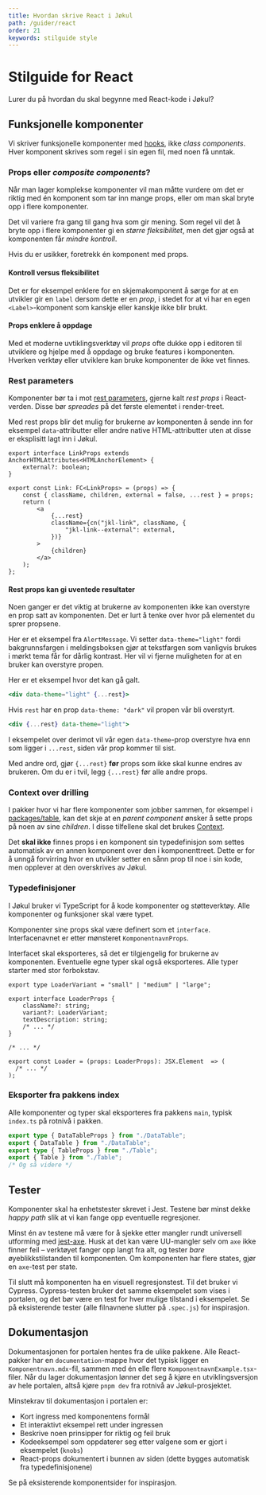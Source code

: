 ```yaml
---
title: Hvordan skrive React i Jøkul
path: /guider/react
order: 21
keywords: stilguide style
---
```


# Stilguide for React

<Ingress>Lurer du på hvordan du skal begynne med React-kode i Jøkul?</Ingress>

## Funksjonelle komponenter

Vi skriver funksjonelle komponenter med [hooks](https://reactjs.org/docs/hooks-intro.html), ikke _class components_. Hver komponent skrives som regel i sin egen fil, med noen få unntak.

### Props eller _composite components_?

Når man lager komplekse komponenter vil man måtte vurdere om det er riktig med én komponent som tar inn mange props, eller om man skal bryte opp i flere komponenter.

Det vil variere fra gang til gang hva som gir mening. Som regel vil det å bryte opp i flere komponenter gi en _større fleksibilitet_, men det gjør også at komponenten får _mindre kontroll_.

Hvis du er usikker, foretrekk én komponent med props.

#### Kontroll versus fleksibilitet

Det er for eksempel enklere for en skjemakomponent å sørge for at en utvikler gir en `label` dersom dette er en _prop_, i stedet for at vi har en egen `<Label>`-komponent som kanskje eller kanskje ikke blir brukt.

#### Props enklere å oppdage

Med et moderne uvtiklingsverktøy vil _props_ ofte dukke opp i editoren til utviklere og hjelpe med å oppdage og bruke features i komponenten. Hverken verktøy eller utviklere kan bruke komponenter de ikke vet finnes.

### Rest parameters

Komponenter bør ta i mot [rest parameters](https://developer.mozilla.org/en-US/docs/Web/JavaScript/Reference/Functions/rest_parameters), gjerne kalt _rest props_ i React-verden. Disse bør _spreades_ på det første elementet i render-treet.

Med rest props blir det mulig for brukerne av komponenten å sende inn for eksempel `data`-attributter eller andre native HTML-attributter uten at disse er eksplisitt lagt inn i Jøkul.

```tsx
export interface LinkProps extends AnchorHTMLAttributes<HTMLAnchorElement> {
    external?: boolean;
}

export const Link: FC<LinkProps> = (props) => {
    const { className, children, external = false, ...rest } = props;
    return (
        <a
            {...rest}
            className={cn("jkl-link", className, {
                "jkl-link--external": external,
            })}
        >
            {children}
        </a>
    );
};
```

#### Rest props kan gi uventede resultater

Noen ganger er det viktig at brukerne av komponenten ikke kan overstyre en prop satt av komponenten. Det er lurt å tenke over hvor på elementet du sprer propsene.

Her er et eksempel fra `AlertMessage`. Vi setter `data-theme="light"` fordi bakgrunnsfargen i meldingsboksen gjør at tekstfargen som vanligvis brukes i mørkt tema får for dårlig kontrast. Her vil vi fjerne muligheten for at en bruker kan overstyre propen.

Her er et eksempel hvor det kan gå galt.

```jsx
<div data-theme="light" {...rest}>
```

Hvis `rest` har en prop `data-theme: "dark"` vil propen vår bli overstyrt.

```jsx
<div {...rest} data-theme="light">
```

I eksempelet over derimot vil vår egen `data-theme`-prop overstyre hva enn som ligger i `...rest`, siden vår prop kommer til sist.

Med andre ord, gjør `{...rest}` **før** props som ikke skal kunne endres av brukeren. Om du er i tvil, legg `{...rest}` før alle andre props.

### Context over drilling

I pakker hvor vi har flere komponenter som jobber sammen, for eksempel i [packages/table](https://github.com/fremtind/jokul/tree/main/packages/table), kan det skje at en _parent component_ ønsker å sette props på noen av sine _children_. I disse tilfellene skal det brukes [Context](https://reactjs.org/docs/context.html).

Det **skal ikke** finnes props i en komponent sin typedefinisjon som settes automatisk av en annen komponent over den i komponenttreet. Dette er for å unngå forvirring hvor en utvikler setter en sånn prop til noe i sin kode, men opplever at den overskrives av Jøkul.

### Typedefinisjoner

I Jøkul bruker vi TypeScript for å kode komponenter og støtteverktøy. Alle komponenter og funksjoner skal være typet.

Komponenter sine props skal være definert som et `interface`. Interfacenavnet er etter mønsteret `KomponentnavnProps`.

Interfacet skal eksporteres, så det er tilgjengelig for brukerne av komponenten. Eventuelle egne typer skal også eksporteres. Alle typer starter med stor forbokstav.

```tsx
export type LoaderVariant = "small" | "medium" | "large";

export interface LoaderProps {
    className?: string;
    variant?: LoaderVariant;
    textDescription: string;
    /* ... */
}

/* ... */

export const Loader = (props: LoaderProps): JSX.Element  => (
  /* ... */
);
```

### Eksporter fra pakkens index

Alle komponenter og typer skal eksporteres fra pakkens `main`, typisk `index.ts` på rotnivå i pakken.

```ts
export type { DataTableProps } from "./DataTable";
export { DataTable } from "./DataTable";
export type { TableProps } from "./Table";
export { Table } from "./Table";
/* Og så videre */
```

## Tester

Komponenter skal ha enhetstester skrevet i Jest. Testene bør minst dekke _happy path_ slik at vi kan fange opp eventuelle regresjoner.

Minst én av testene må være for å sjekke etter mangler rundt universell utforming med [jest-axe](https://github.com/nickcolley/jest-axe#readme). Husk at det kan være UU-mangler selv om `axe` ikke finner feil – verktøyet fanger opp langt fra alt, og tester _bare_ øyeblikkstilstanden til komponenten. Om komponenten har flere states, gjør en `axe`-test per state.

Til slutt må komponenten ha en visuell regresjonstest. Til det bruker vi Cypress. Cypress-testen bruker det samme eksempelet som vises i portalen, og det bør være en test for hver mulige tilstand i eksempelet. Se på eksisterende tester (alle filnavnene slutter på `.spec.js`) for inspirasjon.

## Dokumentasjon

Dokumentasjonen for portalen hentes fra de ulike pakkene. Alle React-pakker har en `documentation`-mappe hvor det typisk ligger en `Komponentnavn.mdx`-fil, sammen med én elle flere `KomponentnavnExample.tsx`-filer. Når du lager dokumentasjon lønner det seg å kjøre en utviklingsversjon av hele portalen, altså kjøre `pnpm dev` fra rotnivå av Jøkul-prosjektet.

Minstekrav til dokumentasjon i portalen er:

-   Kort ingress med komponentens formål
-   Et interaktivt eksempel rett under ingressen
-   Beskrive noen prinsipper for riktig og feil bruk
-   Kodeeksempel som oppdaterer seg etter valgene som er gjort i eksempelet (`knobs`)
-   React-props dokumentert i bunnen av siden (dette bygges automatisk fra typedefinisjonene)

Se på eksisterende komponentsider for inspirasjon.
